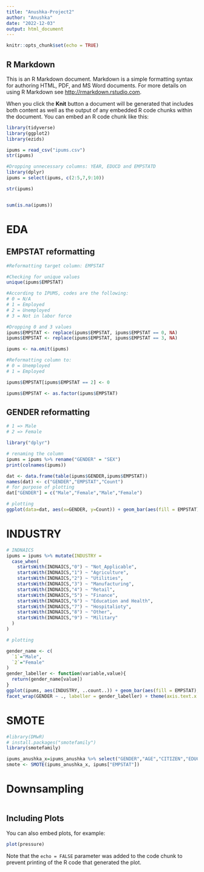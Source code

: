 ```yaml
---
title: "Anushka-Project2"
author: "Anushka"
date: "2022-12-03"
output: html_document
---
```


```r
knitr::opts_chunk$set(echo = TRUE)
```

## R Markdown

This is an R Markdown document. Markdown is a simple formatting syntax for authoring HTML, PDF, and MS Word documents. For more details on using R Markdown see <http://rmarkdown.rstudio.com>.

When you click the **Knit** button a document will be generated that includes both content as well as the output of any embedded R code chunks within the document. You can embed an R code chunk like this:

```r
library(tidyverse)
library(ggplot2)
library(ezids)
```

```r
ipums = read_csv("ipums.csv")
str(ipums)

#Dropping unnecessary columns: YEAR, EDUCD and EMPSTATD
library(dplyr)
ipums = select(ipums, c(2:5,7,9:10))

str(ipums)


sum(is.na(ipums))
```

# EDA

## EMPSTAT reformatting
```r
#Reformatting target column: EMPSTAT

#Checking for unique values
unique(ipums$EMPSTAT)

#According to IPUMS, codes are the following:
# 0 = N/A
# 1 = Employed
# 2 = Unemployed
# 3 = Not in labor force

#Dropping 0 and 3 values
ipums$EMPSTAT <- replace(ipums$EMPSTAT, ipums$EMPSTAT == 0, NA)
ipums$EMPSTAT <- replace(ipums$EMPSTAT, ipums$EMPSTAT == 3, NA)

ipums <- na.omit(ipums)

#Reformatting column to:
# 0 = Unemployed
# 1 = Employed

ipums$EMPSTAT[ipums$EMPSTAT == 2] <- 0

ipums$EMPSTAT <- as.factor(ipums$EMPSTAT)
```

## GENDER reformatting
```r
# 1 => Male
# 2 => Female

library("dplyr")

# renaming the column
ipums = ipums %>% rename("GENDER" = "SEX")
print(colnames(ipums))

dat <- data.frame(table(ipums$GENDER,ipums$EMPSTAT))
names(dat) <- c("GENDER","EMPSTAT","Count")
# for purpose of plotting
dat["GENDER"] = c("Male","Female","Male","Female")

# plotting
ggplot(data=dat, aes(x=GENDER, y=Count)) + geom_bar(aes(fill = EMPSTAT), stat="identity")+ scale_fill_discrete(labels = c("UNEMPLOYED", "EMPLOYED")) 


```


# INDUSTRY

```r
# INDNAICS
ipums = ipums %>% mutate(INDUSTRY = 
  case_when(
    startsWith(INDNAICS,"0") ~ "Not_Applicable",
    startsWith(INDNAICS,"1") ~ "Agriculture",
    startsWith(INDNAICS,"2") ~ "Utilities",
    startsWith(INDNAICS,"3") ~ "Manufacturing",
    startsWith(INDNAICS,"4") ~ "Retail",
    startsWith(INDNAICS,"5") ~ "Finance",
    startsWith(INDNAICS,"6") ~ "Education and Health",
    startsWith(INDNAICS,"7") ~ "Hospitalioty",
    startsWith(INDNAICS,"8") ~ "Other",
    startsWith(INDNAICS,"9") ~ "Military"
  )
)

# plotting

gender_name <- c(
  `1`="Male",
  `2`="Female"
)
gender_labeller <- function(variable,value){
  return(gender_name[value])
}
ggplot(ipums, aes(INDUSTRY, ..count..)) + geom_bar(aes(fill = EMPSTAT), position = "dodge") +
facet_wrap(GENDER ~ ., labeller = gender_labeller) + theme(axis.text.x = element_text(angle = 45, hjust=1))+ scale_fill_discrete(labels = c("UNEMPLOYED", "EMPLOYED"))

```

# SMOTE

```r

#library(DMwR)
# install.packages("smotefamily")
library(smotefamily)

ipums_anushka_x=ipums_anushka %>% select("GENDER","AGE","CITIZEN","EDUC","WORKEDYR")
smote <- SMOTE(ipums_anushka_x, ipums["EMPSTAT"])

```

# Downsampling
```r

```

## Including Plots

You can also embed plots, for example:

```r
plot(pressure)
```

Note that the `echo = FALSE` parameter was added to the code chunk to prevent printing of the R code that generated the plot.
